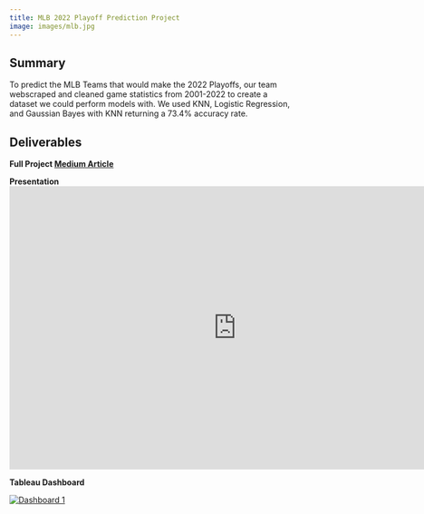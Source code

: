```yaml
---
title: MLB 2022 Playoff Prediction Project
image: images/mlb.jpg
---
```


## Summary

To predict the MLB Teams that would make the 2022 Playoffs, our team webscraped and cleaned game statistics from 2001-2022 to create a dataset we could perform models with. We used KNN, Logistic Regression, and Gaussian Bayes with KNN returning a 73.4% accuracy rate.

## Deliverables


**Full Project [Medium Article](https://medium.com/@ucladsu/predicting-mlb-playoff-teams-from-their-yearly-statistics-2fc058f163af)**

**Presentation**
<iframe src="https://docs.google.com/presentation/d/1MXH8YsGfVNJp7Xh4sgtpt8kkNqcobpo3CrgA3275toQ/embed?start=false&loop=false&delayms=3000" 
        width="800" 
        height="500" 
        frameborder="0" 
        allowfullscreen>
</iframe>

**Tableau Dashboard**

::: {raw-html}
<div class='tableauPlaceholder' id='viz1741748387171' style='position: relative'>
  <noscript>
    <a href='#'>
      <img alt='Dashboard 1' src='https://public.tableau.com/static/images/St/StandardFieldingDashboard/Dashboard1/1_rss.png' style='border: none' />
    </a>
  </noscript>
  <object class='tableauViz' style='display:none;'>
    <param name='host_url' value='https%3A%2F%2Fpublic.tableau.com%2F' />
    <param name='embed_code_version' value='3' />
    <param name='site_root' value='' />
    <param name='name' value='StandardFieldingDashboard/Dashboard1' />
    <param name='tabs' value='no' />
    <param name='toolbar' value='yes' />
    <param name='static_image' value='https://public.tableau.com/static/images/St/StandardFieldingDashboard/Dashboard1/1.png' />
    <param name='animate_transition' value='yes' />
    <param name='display_static_image' value='yes' />
    <param name='display_spinner' value='yes' />
    <param name='display_overlay' value='yes' />
    <param name='display_count' value='yes' />
    <param name='language' value='en-US' />
  </object>
</div>

<script type='text/javascript'>
  var divElement = document.getElementById('viz1741748387171');
  var vizElement = divElement.getElementsByTagName('object')[0];
  if ( divElement.offsetWidth > 800 ) { 
    vizElement.style.width='1000px'; vizElement.style.height='827px';
  } else if ( divElement.offsetWidth > 500 ) { 
    vizElement.style.width='1000px'; vizElement.style.height='827px';
  } else { 
    vizElement.style.width='100%'; vizElement.style.height='1627px';
  } 
  var scriptElement = document.createElement('script');
  scriptElement.src = 'https://public.tableau.com/javascripts/api/viz_v1.js';
  vizElement.parentNode.insertBefore(scriptElement, vizElement);
</script>
:::

